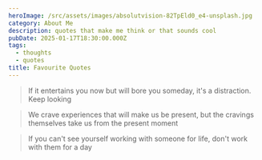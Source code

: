 ```yaml
---
heroImage: /src/assets/images/absolutvision-82TpEld0_e4-unsplash.jpg
category: About Me
description: quotes that make me think or that sounds cool
pubDate: 2025-01-17T18:30:00.000Z
tags:
  - thoughts
  - quotes
title: Favourite Quotes
---
```


> If it entertains you now but will bore you someday, it's a distraction. Keep looking

> We crave experiences that will make us be present, but the cravings themselves take us from the present moment

> If you can't see yourself working with someone for life, don't work with them for a day
